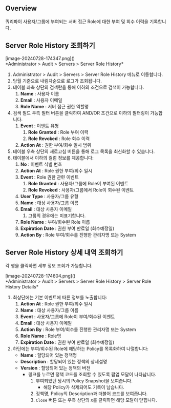 ## Overview
쿼리파이 사용자/그룹에 부여되는 서버 접근 Role에 대한 부여 및 회수 이력을 기록합니다.

## Server Role History 조회하기
<p align="center">
<div>[image-20240728-174347.png]()</div>
*Administrator &gt; Audit &gt; Servers &gt; Server Role History*
</p>

1. Administrator &gt; Audit &gt; Servers &gt; Server Role History 메뉴로 이동합니다.
2. 당월 기준으로 내림차순으로 로그가 조회됩니다.
3. 테이블 좌측 상단의 검색란을 통해 이하의 조건으로 검색이 가능합니다.
    1.  **Name**  : 사용자 이름
    2.  **Email**  : 사용자 이메일
    3.  **Role Name**  : 서버 접근 권한 역할명
4. 검색 필드 우측 필터 버튼을 클릭하여 AND/OR 조건으로 이하의 필터링이 가능합니다.
    1.  **Event**  : 이벤트 유형
        1.  **Role Granted**  : Role 부여 이력
        2.  **Role Revoked**  : Role 회수 이력
    2.  **Action At**  : 권한 부여/회수 일시 범위
5. 테이블 우측 상단의 새로고침 버튼을 통해 로그 목록을 최신화할 수 있습니다.
6. 테이블에서 이하의 컬럼 정보를 제공합니다:
    1.  **No**  : 이벤트 식별 번호
    2.  **Action At**  : Role 권한 부여/회수 일시
    3.  **Event**  : Role 권한 관련 이벤트
        1.  **Role Granted**  : 사용자/그룹에 Role이 부여된 이벤트
        2.  **Role Revoked**  : 사용자/그룹에서 Role이 회수된 이벤트
    4.  **User Type**  : 사용자/그룹 유형
    5.  **Name**  : 대상 사용자/그룹 이름
    6.  **Email**  : 대상 사용자 이메일
        1. 그룹의 경우에는 미표기합니다.
    7.  **Role Name**  : 부여/회수된 Role 이름
    8.  **Expiration Date**  : 권한 부여 만료일 (회수예정일)
    9.  **Action By**  : Role 부여/회수를 진행한 관리자명 또는 System

## Server Role History 상세 내역 조회하기
각 행을 클릭하면 세부 정보 조회가 가능합니다.

<p align="center">
<div>[image-20240728-174604.png]()</div>
*Administrator &gt; Audit &gt; Servers &gt; Server Role History &gt; Server Role History Details*
</p>

1. 최상단에는 기본 이벤트에 따른 정보를 노출합니다:
    1.  **Action At**  : Role 권한 부여/회수 일시
    2.  **Name**  : 대상 사용자/그룹 이름
    3.  **Event**  : 사용자/그룹에 Role이 부여/회수된 이벤트
    4.  **Email**  : 대상 사용자 이메일
    5.  **Action By**  : Role 부여/회수를 진행한 관리자명 또는 System
    6.  **Role Name**  : Role명
    7.  **Expiration Date**  : 권한 부여 만료일 (회수예정일)
2. 하단에는 부여/회수된 Role에 해당하는 Policy를 목록화하여 나열합니다:
    *  **Name**  : 할당되어 있는 정책명
    *  **Description**  : 할당되어 있는 정책의 상세설명
    *  **Version**  : 할당되어 있는 정책의 버전
        * 링크를 누르면 정책 코드를 조회할 수 있도록 팝업 모달이 나타납니다.
            1. 부여되었던 당시의 Policy Snapshot을 보여줍니다.
                * 해당 Policy가 삭제되어도 기록이 남습니다.
            2. 정책명, Policy의 Description과 더불어 코드를 보여줍니다.
            3. `Close` 버튼 또는 우측 상단의 `X`를 클릭하면 해당 모달이 닫힙니다.


